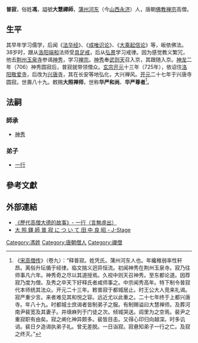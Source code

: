 {{Infobox Buddhist
| name = 普寂
| image =
| imagesize =
| caption = 
| birth_date = 651年
| birth_place = [[蒲州|蒲州]][[河東|河東]]（今[[山西|山西]][[永濟|永濟]]）
| death_date = 739年
| death_place =
| residence =
| prizes =
| citizenship =
| nationality = 
| known_for = 
| school = [[禪宗|禪宗]]
| callsign  = 
| title = 大照禪師、華嚴和尚、華嚴尊者
| deity =
| education = 
| work_institution = 
| advisor = [[神秀|神秀]]
| students = [[一行|一行]]、[[道璿|道璿]]、宏正、同光、法玩、志空
| publication = 
| publication_translate = 
| incarnation_from =
| reincarnation_to = 
| successor =
| footnotes =
}}
{{中國禪宗}}
{{佛教}}

'''普寂'''{{BD|651年||739年||catIdx=P}}，俗姓'''馮'''，謚號'''大慧禪師'''，[[蒲州|蒲州]][[河东|河东]]（今[[山西|山西]][[永济|永济]]）人，唐朝[[佛教|佛教]][[禅宗|禅宗]]高僧。

== 生平 ==
其早年学习儒学，后闻《[[法华经|法华经]]》、《[[成唯识论|成唯识论]]》、《[[大乘起信论|大乘起信论]]》等，皈依佛法。38岁时，跟从[[洛阳|洛阳]][[端和|端和]]法师受[[具足戒|具足戒]]，后从[[玉泉弘景|弘景]]学习戒律。因为感觉教义繁冗，他去[[荆州|荆州]][[玉泉寺|玉泉寺]]参谒[[神秀|神秀]]，学习[[禅宗|禅宗]]。[[神秀|神秀]]奉[[武则天|武则天]]召入京，其跟随入京。[[神龙|神龙]]二年（706）神秀圆寂后，普寂就带领僧众。[[玄宗|玄宗]][[开元|开元]]十三年（725年），依诏住[[洛阳|洛阳]][[敬爱寺|敬爱寺]]，后改为[[兴唐寺|兴唐寺]]，其在长安等地弘化，大兴禅风。[[开元|开元]]二十七年于兴唐寺圆寂。世壽八十九。敕赐'''大照禅师'''，世称'''华严和尚'''、'''华严尊者'''<ref>《[[宋高僧传|宋高僧传]]》（卷九）：“释普寂。姓凭氏。蒲州河东人也。年纔稚弱率性轩昂。离俗升坛循于经律。临文揣义迥异恒流。初闻神秀在荆州玉泉寺。寂乃往师事凡六年。神秀奇之尽以其道授焉。久视中则天召神秀。至东都论道。因荐寂乃度为僧。及秀之卒天下好释氏者咸师事之。中宗闻秀高年。特下制令普寂代本师统其法众。开元二十三年。敕普寂于都城居止。时王公大人竞来礼谒。寂严重少言。来者难见其和悦之容。远近尤以此重之。二十七年终于上都兴唐寺。年八十九。时都城士庶谒者皆制弟子之服。有制赐谥曰大慧禅师。及葬河南尹裴宽及其妻子。并缞麻列于门徒之次。倾城哭送。闾里为之空焉。裴尹之重寂职有由矣。寂之阐化神异颇多。裴皆目击。又得心印归向越深。时多讥诮。裴日夕造谒执弟子礼。曾无差脱。一日诣寂。寂悬知弟子一行之亡。及寂之终灭。”</ref>。

== 法嗣 ==
===師承 ===
* [[神秀|神秀]]

=== 弟子 ===
* [[一行|一行]]

== 參考文獻 ==
{{reflist}}

== 外部連結 ==
* [http://www.buddhist-experience.org/welcome/article_detail/4539.html 《歷代高僧大德的故事》- 一行（言無虛出）] {{Wayback|url=http://www.buddhist-experience.org/welcome/article_detail/4539.html |date=20210312201734 }}
* [https://www.jstage.jst.go.jp/article/ibk1952/16/1/16_1_331/_pdf/-char/ja 大 照 鐸 師 普 寂 に つ い て 田 中 良 昭 - J-Stage] {{Wayback|url=https://www.jstage.jst.go.jp/article/ibk1952/16/1/16_1_331/_pdf/-char/ja |date=20210125171826 }}


{{Authority control}}
{{DEFAULTSORT:}}
[[Category:馮姓|Category:馮姓]]
[[Category:唐朝僧人|Category:唐朝僧人]]
[[Category:禪僧|Category:禪僧]]